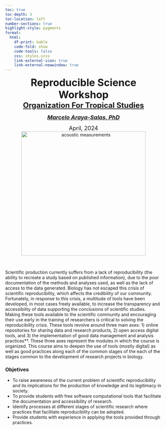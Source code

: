 ```yaml
---
toc: true
toc-depth: 3
toc-location: left
number-sections: true
highlight-style: pygments
format:
  html:
    df-print: kable
    code-fold: show
    code-tools: false
    css: styles.scss
    link-external-icon: true
    link-external-newwindow: true  
---
```


<center><font size="6"><b>Reproducible Science Workshop</b></font></center>

<center><font size="5"><b><a href="https://tropicalstudies.org/">Organization For Tropical Studies</a><br></b></font></center>

<i>

<center><font size="4"><b><a href="https://marce10.github.io/">Marcelo Araya-Salas, PhD</a><br></b></font></center>

</i>

<center><font size="4">April, 2024</font></center>

<center><img src="images/crisis.png" alt="acoustic measurements"width="400"/></center>

 

Scientific production currently suffers from a lack of reproducibility (the ability to recreate a study based on published information), due to the poor documentation of the methods and analyses used, as well as the lack of access to the data generated. Biology has not escaped this crisis of scientific reproducibility, which affects the credibility of our community. Fortunately, in response to this crisis, a multitude of tools have been developed, in most cases freely available, to increase the transparency and accessibility of data supporting the conclusions of scientific studies. Making these tools available to the scientific community and encouraging their use early in the training of researchers is critical to solving the reproducibility crisis. These tools revolve around three main axes: 1) online repositories for sharing data and research products, 2) open access digital tools, and 3) the implementation of good data management and analysis practices**. These three axes represent the modules in which the course is organized. This course aims to deepen the use of tools (mostly digital) as well as good practices along each of the common stages of the each of the stages common to the development of research projects in biology.


::: {.alert .alert-info}
### Objetives {.unnumbered .unlisted}

- To raise awareness of the current problem of scientific reproducibility and its implications for the production of knowledge and its legitimacy in society.
- To provide students with free software computational tools that facilitate the documentation and accessibility of research.
- Identify processes at different stages of scientific research where practices that facilitate reproducibility can be adopted.
- Provide students with experience in applying the tools provided through practices.

:::
